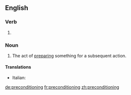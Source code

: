 ==English==

===Verb===
{{head|en|present participle}}

# {{present participle of|precondition|lang=en|nocat=1}}

===Noun===
{{en-noun|~}}

# The act of [[prepare|preparing]] something for a subsequent action.

====Translations====
{{trans-top|preparing something for a subsequent action}}
* Italian: {{t|it|precondizionamento|m}}
{{trans-mid}}
{{trans-bottom}}

[[de:preconditioning]]
[[fr:preconditioning]]
[[zh:preconditioning]]